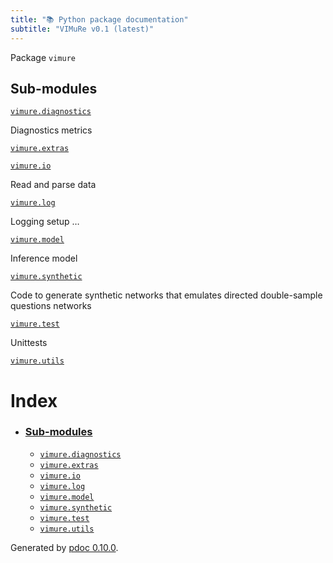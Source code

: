 ```yaml
---
title: "📚 Python package documentation"
subtitle: "VIMuRe v0.1 (latest)"
---
```

Package `vimure`

## Sub-modules

[`vimure.diagnostics`](vimure.diagnostics.html)

Diagnostics metrics

[`vimure.extras`](vimure.extras/index.html)

[`vimure.io`](vimure.io.html)

Read and parse data

[`vimure.log`](vimure.log.html)

Logging setup …

[`vimure.model`](vimure.model.html)

Inference model

[`vimure.synthetic`](vimure.synthetic.html)

Code to generate synthetic networks that emulates directed double-sample questions networks

[`vimure.test`](vimure.test/index.html)

Unittests

[`vimure.utils`](vimure.utils.html)

# Index

* ### [Sub-modules](#header-submodules)


	+ [`vimure.diagnostics`](vimure.diagnostics.html)
	+ [`vimure.extras`](vimure.extras/index.html)
	+ [`vimure.io`](vimure.io.html)
	+ [`vimure.log`](vimure.log.html)
	+ [`vimure.model`](vimure.model.html)
	+ [`vimure.synthetic`](vimure.synthetic.html)
	+ [`vimure.test`](vimure.test/index.html)
	+ [`vimure.utils`](vimure.utils.html)

Generated by [pdoc 0.10.0](https://pdoc3.github.io/pdoc "pdoc: Python API documentation generator").

